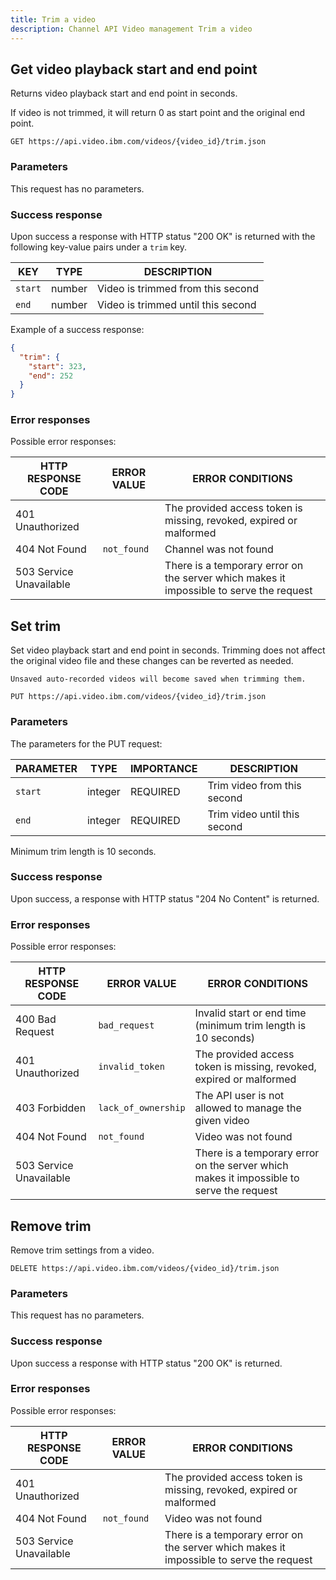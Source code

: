 ```yaml
---
title: Trim a video
description: Channel API Video management Trim a video
---
```


## Get video playback start and end point

Returns video playback start and end point in seconds.

If video is not trimmed, it will return 0 as start point and the original end point.

```
GET https://api.video.ibm.com/videos/{video_id}/trim.json
```

### Parameters

This request has no parameters.

### Success response

Upon success a response with HTTP status "200 OK" is returned with the following key-value pairs under a `trim` key.

| KEY     | TYPE   | DESCRIPTION                        |
| ------- | ------ | ---------------------------------- |
| `start` | number | Video is trimmed from this second  |
| `end`   | number | Video is trimmed until this second |

Example of a success response:

```json
{
  "trim": {
    "start": 323,
    "end": 252
  }
}
```

### Error responses

Possible error responses:

| HTTP RESPONSE CODE      | ERROR VALUE | ERROR CONDITIONS                                                                        |
| ----------------------- | ----------- | --------------------------------------------------------------------------------------- |
| 401 Unauthorized        |             | The provided access token is missing, revoked, expired or malformed                     |
| 404 Not Found           | `not_found` | Channel was not found                                                                   |
| 503 Service Unavailable |             | There is a temporary error on the server which makes it impossible to serve the request |

## Set trim

Set video playback start and end point in seconds. Trimming does not affect the original video file and these changes can be reverted as needed.

`Unsaved auto-recorded videos will become saved when trimming them.`

```
PUT https://api.video.ibm.com/videos/{video_id}/trim.json
```

### Parameters

The parameters for the PUT request:

| PARAMETER | TYPE    | IMPORTANCE | DESCRIPTION                  |
| --------- | ------- | ---------- | ---------------------------- |
| `start`   | integer | REQUIRED   | Trim video from this second  |
| `end`     | integer | REQUIRED   | Trim video until this second |

Minimum trim length is 10 seconds.

### Success response

Upon success, a response with HTTP status "204 No Content" is returned.

### Error responses

Possible error responses:

| HTTP RESPONSE CODE      | ERROR VALUE         | ERROR CONDITIONS                                                                        |
| ----------------------- | ------------------- | --------------------------------------------------------------------------------------- |
| 400 Bad Request         | `bad_request`       | Invalid start or end time (minimum trim length is 10 seconds)                           |
| 401 Unauthorized        | `invalid_token`     | The provided access token is missing, revoked, expired or malformed                     |
| 403 Forbidden           | `lack_of_ownership` | The API user is not allowed to manage the given video                                   |
| 404 Not Found           | `not_found`         | Video was not found                                                                     |
| 503 Service Unavailable |                     | There is a temporary error on the server which makes it impossible to serve the request |

## Remove trim

Remove trim settings from a video.

```
DELETE https://api.video.ibm.com/videos/{video_id}/trim.json
```

### Parameters

This request has no parameters.

### Success response

Upon success a response with HTTP status "200 OK" is returned.

### Error responses

Possible error responses:

| HTTP RESPONSE CODE      | ERROR VALUE | ERROR CONDITIONS                                                                        |
| ----------------------- | ----------- | --------------------------------------------------------------------------------------- |
| 401 Unauthorized        |             | The provided access token is missing, revoked, expired or malformed                     |
| 404 Not Found           | `not_found` | Video was not found                                                                     |
| 503 Service Unavailable |             | There is a temporary error on the server which makes it impossible to serve the request |

